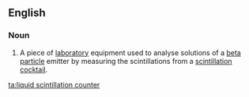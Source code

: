==English==
{{wikipedia}}

===Noun===
{{en-noun|head=[[liquid]] [[scintillation]] [[counter]]}}

# {{context|analytical chemistry|chemistry|lang=en}} A piece of [[laboratory]] equipment used to analyse solutions of a [[beta particle]] emitter by measuring the scintillations from a [[scintillation cocktail]].

[[ta:liquid scintillation counter]]